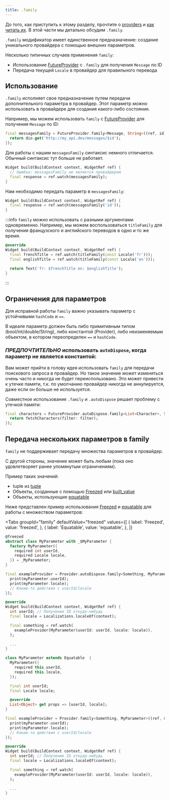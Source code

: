 ```yaml
---
title: .family
---
```



До того, как приступить к этому разделу, прочтите о [providers](/docs/concepts2/providers) и [как читать их](/docs/concepts/reading).
В этой части мы детально обсудим `.family`.

`.family` модификатор имеет единственное предназначение: создание уникального провайдера
с помощью внешних параметров.

Несколько типичных случаев применения `family`:

- Использование [FutureProvider] с `.family` для получения `Message` по ID
- Передача текущей `Locale` в провайдер для правильного перевода

## Использование

`.family` исполняет свое предназначение путем передачи дополнительного параметра
в провайдер.
Этот параметр можно использовать в провайдере для создания какого-либо состояния.

Например, мы можем использовать `family` с [FutureProvider] для получения
`Message` по ID:

```dart
final messagesFamily = FutureProvider.family<Message, String>((ref, id) async {
  return dio.get('http://my_api.dev/messages/$id');
});
```

Для работы с нашим `messagesFamily` синтаксис немного отличается.
Обычный синтаксис тут больше не работает.

```dart
Widget build(BuildContext context, WidgetRef ref) {
  // Ошибка: messagesFamily не является провайдером
  final response = ref.watch(messagesFamily);
}
```

Нам необходимо передать параметр в `messagesFamily`:

```dart
Widget build(BuildContext context, WidgetRef ref) {
  final response = ref.watch(messagesFamily('id'));
}
```

:::info
`family` можно использовать с разными аргументами одновременно.
Например, мы можем воспользоваться `titleFamily` для получения
французского и английского переводов в одно и то же время.

```dart
@override
Widget build(BuildContext context, WidgetRef ref) {
  final frenchTitle = ref.watch(titleFamily(const Locale('fr')));
  final englishTitle = ref.watch(titleFamily(const Locale('en')));

  return Text('fr: $frenchTitle en: $englishTitle');
}
```

:::

## Ограничения для параметров

Для исправной работы `family` важно указывать параметр с устойчивыми
`hashCode` и `==`.

В идеале параметр должен быть либо примитивным типом (bool/int/double/String),
либо константой (Provider), либо неизменяемым объектом, в котором переопределен
`==` и `hashCode`.

### _ПРЕДПОЧТИТЕЛЬНО_ использовать `autoDispose`, когда параметр не является константой:

Вам может прийти в голову идея использовать `family` для передачи поискового запроса
в провайдер. Но такое значение может изменяться очень часто и никогда не будет
переиспользовано.
Это может привести к утечке памяти, т.к. по умолчанию провайдер никогда не аннулируется,
даже если он больше не используется.

Совместное использование `.family` и `.autoDispose` решает проблему с утечкой памяти:

```dart
final characters = FutureProvider.autoDispose.family<List<Character>, String>((ref, filter) async {
  return fetchCharacters(filter: filter);
});
```

## Передача нескольких параметров в family

`family` не поддерживает передачу множества параметров в провайдер.

С другой стороны, значение может быть _любым_ (пока оно удовлетворяет ранее
упомянутым ограничениям).

Пример таких значений:

- tuple из [tuple](http://pub.dev/packages/tuple)
- Объекты, созданные с помощью [Freezed] или [built_value](https://pub.dev/packages/built_value)
- Объекты, использующие [equatable](https://pub.dev/packages/equatable)

Ниже представлен пример использования [Freezed] и [equatable] для работы
с множеством параметров:

<Tabs
  groupId="family"
  defaultValue="freezed"
  values={[
    { label: 'Freezed', value: 'freezed', },
    { label: 'Equatable', value: 'equatable', },
  ]}
>

<TabItem value="freezed">

```dart
@freezed
abstract class MyParameter with _$MyParameter {
  factory MyParameter({
    required int userId,
    required Locale locale,
  }) = _MyParameter;
}

final exampleProvider = Provider.autoDispose.family<Something, MyParameter>((ref, myParameter) {
  print(myParameter.userId);
  print(myParameter.locale);
  // Какие-то действия с userId/locale
});

@override
Widget build(BuildContext context, WidgetRef ref) {
  int userId; // Получение ID откуда-нибудь
  final locale = Localizations.localeOf(context);

  final something = ref.watch(
    exampleProvider(MyParameter(userId: userId, locale: locale)),
  );

  ...
}
```

</TabItem>
<TabItem value="equatable">

```dart
class MyParameter extends Equatable  {
  MyParameter({
    required this.userId,
    required this.locale,
  });

  final int userId;
  final Locale locale;

  @override
  List<Object> get props => [userId, locale];
}

final exampleProvider = Provider.family<Something, MyParameter>((ref, myParameter) {
  print(myParameter.userId);
  print(myParameter.locale);
  // Какие-то действия с userId/locale
});

@override
Widget build(BuildContext context, WidgetRef ref) {
  int userId; // Получение ID откуда-нибудь
  final locale = Localizations.localeOf(context);

  final something = ref.watch(
    exampleProvider(MyParameter(userId: userId, locale: locale)),
  );

  ...
}
```

</TabItem>
</Tabs>

[freezed]: https://pub.dev/packages/freezed
[equatable]: https://pub.dev/packages/equatable
[futureprovider]: https://pub.dev/documentation/hooks_riverpod/latest/hooks_riverpod/FutureProvider-class.html
